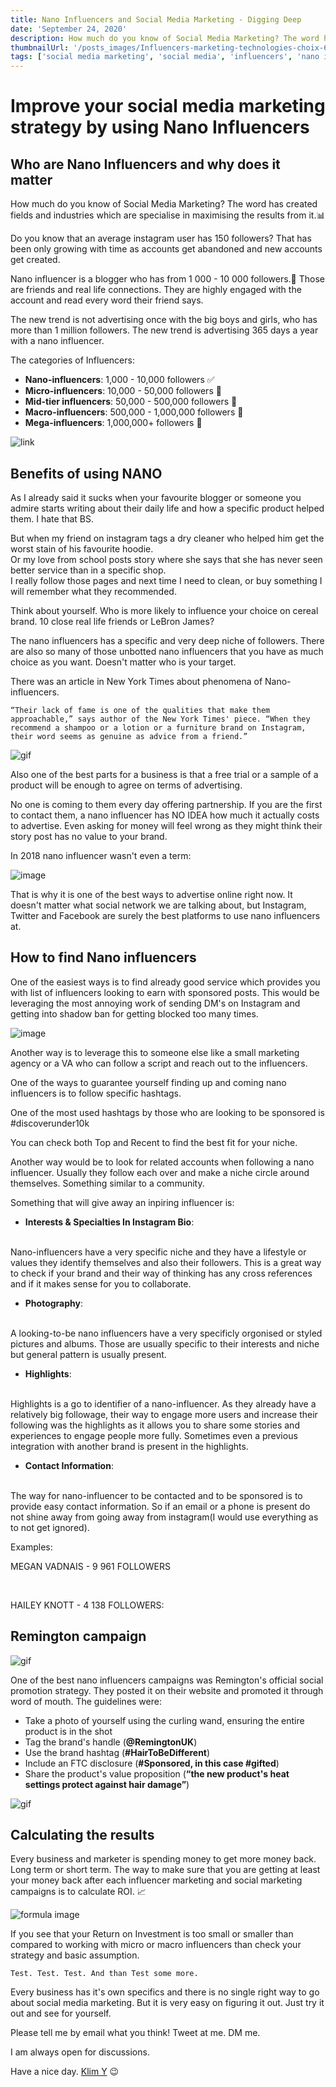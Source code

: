 ```yaml
---
title: Nano Influencers and Social Media Marketing - Digging Deep
date: 'September 24, 2020'
description: How much do you know of Social Media Marketing? The word has created fields and industries which are specialise in maximising the results from it.📊
thumbnailUrl: '/posts_images/Influencers-marketing-technologies-choix-676x338_PhDumS9.webp'
tags: ['social media marketing', 'social media', 'influencers', 'nano influencers', 'instagram']
---
```



# Improve your social media marketing strategy by using Nano Influencers

## Who are Nano Influencers and why does it matter

How much do you know of Social Media Marketing? The word has created fields and industries which are specialise in maximising the results from it.📊

Do you know that an average instagram user has 150 followers? That has been only growing with time as accounts get abandoned and new accounts get created.

Nano influencer is a blogger who has from 1 000 - 10 000 followers.💪 Those are friends and real life connections. They are highly engaged with the account and read every word their friend says.

The new trend is not advertising once with the big boys and girls, who has more than 1 million followers. The new trend is advertising 365 days a year with a nano influencer.

The categories of Influencers:

- **Nano-influencers**: 1,000 - 10,000 followers ✅
- **Micro-influencers**: 10,000 - 50,000 followers 🤗
- **Mid-tier influencers**: 50,000 - 500,000 followers 🤤
- **Macro-influencers**: 500,000 - 1,000,000 followers 🤠
- **Mega-influencers**: 1,000,000+ followers 🤑

![link](https://i.ibb.co/9t70dbk/Screenshot-2020-09-21-at-16-44-10-min.png)

## Benefits of using NANO

As I already said it sucks when your favourite blogger or someone you admire starts writing about their daily life and how a specific product helped them. I hate that BS.

But when my friend on instagram tags a dry cleaner who helped him get the worst stain of his favourite hoodie.
<br/>
Or my love from school posts story where she says that she has never seen better service than in a specific shop.
<br/>
I really follow those pages and next time I need to clean, or buy something I will remember what they recommended.

Think about yourself. Who is more likely to influence your choice on cereal brand. 10 close real life friends or LeBron James?

The nano influencers has a specific and very deep niche of followers. There are also so many of those unbotted nano influencers that you have as much choice as you want. Doesn't matter who is your target.

There was an article in New York Times about phenomena of Nano-influencers.

`“Their lack of fame is one of the qualities that make them approachable,” says author of the New York Times' piece. “When they recommend a shampoo or a lotion or a furniture brand on Instagram, their word seems as genuine as advice from a friend.”`

![gif](https://media.giphy.com/media/fAEGYw7IQI2O5somhN/giphy.gif)

Also one of the best parts for a business is that a free trial or a sample of a product will be enough to agree on terms of advertising.

No one is coming to them every day offering partnership. If you are the first to contact them, a nano influencer has NO IDEA how much it actually costs to advertise. Even asking for money will feel wrong as they might think their story post has no value to your brand.

In 2018 nano influencer wasn't even a term:

![image](https://i.ibb.co/44tWTw4/Screenshot-2020-09-21-at-17-00-40-min.png)

That is why it is one of the best ways to advertise online right now. It doesn't matter what social network we are talking about, but Instagram, Twitter and Facebook are surely the best platforms to use nano influencers at.

## How to find Nano influencers

One of the easiest ways is to find already good service which provides you with list of influencers looking to earn with sponsored posts. This would be leveraging the most annoying work of sending DM's on Instagram and getting into shadow ban for getting blocked too many times.

![image](https://i.gyazo.com/99a238406e8b6e58fa2de70924d51ae1.jpg)

Another way is to leverage this to someone else like a small marketing agency or a VA who can follow a script and reach out to the influencers.

One of the ways to guarantee yourself finding up and coming nano influencers is to follow specific hashtags.

One of the most used hashtags by those who are looking to be sponsored is \#discoverunder10k

You can check both Top and Recent to find the best fit for your niche.

Another way would be to look for related accounts when following a nano influencer. Usually they follow each over and make a niche circle around themselves. Something similar to a community.

Something that will give away an inpiring influencer is:

- **Interests & Specialties In Instagram Bio**:
<br/>
Nano-influencers have a very specific niche and they have a lifestyle or values they identify themselves and also their followers. This is a great way to check if your brand and their way of thinking has any cross references and if it makes sense for you to collaborate.

- **Photography**:
<br/>
A looking-to-be nano influencers have a very specificly orgonised or styled pictures and albums. Those are usually specific to their interests and niche but general pattern is usually present.

- **Highlights**:
<br/>
Highlights is a go to identifier of a nano-influencer. As they already have a relatively big followage, their way to engage more users and increase their following was the highlights as it allows you to share some stories and experiences to engage people more fully. Sometimes even a previous integration with another brand is present in the highlights.

- **Contact Information**:
<br/>
The way for nano-influencer to be contacted and to be sponsored is to provide easy contact information. So if an email or a phone is present do not shine away from going away from instagram(I would use everything as to not get ignored).

Examples:

 MEGAN VADNAIS - 9 961 FOLLOWERS

<div style={{ display: 'flex', justifyContent: 'center' }}>
  <InstagramEmbed url="https://www.instagram.com/p/CFIwNsBJ0MZ/" width={328} />
</div>

<br/>

HAILEY KNOTT - 4 138 FOLLOWERS:

<div style={{ display: 'flex', justifyContent: 'center' }}>
  <InstagramEmbed url="https://www.instagram.com/p/B9nK4PogrXm/" width={328} />
</div>

## Remington campaign

![gif](https://media.giphy.com/media/2SXXFu3KYLHJqUGXIL/giphy.gif)

One of the best nano influencers campaigns was Remington's official social promotion strategy. They posted it on their website and promoted it through word of mouth. The guidelines were:

- Take a photo of yourself using the curling wand, ensuring the entire product is in the shot
- Tag the brand's handle (**@RemingtonUK**)
- Use the brand hashtag (**#HairToBeDifferent**)
- Include an FTC disclosure (**#Sponsored, in this case #gifted**)
- Share the product's value proposition (**“the new product's heat settings protect against hair damage”**)

![gif](https://media.giphy.com/media/1uR6E2AqIV78Y/giphy.gif)

## Calculating the results

Every business and marketer is spending money to get more money back. Long term or short term. The way to make sure that you are getting at least your money back after each influencer marketing and social marketing campaigns is to calculate ROI. 📈

![formula image](https://static.wixstatic.com/media/1d6dbe_9771ee10b5bb4bc1a6cf92bbf5a34c9f~mv2.jpg/v1/fill/w_580,h_167,al_c,lg_1,q_80/1d6dbe_9771ee10b5bb4bc1a6cf92bbf5a34c9f~mv2.webp)

If you see that your Return on Investment is too small or smaller than compared to working with micro or macro influencers than check your strategy and basic assumption.

`Test. Test. Test. And than Test some more.`

Every business has it's own specifics and there is no single right way to go about social media marketing. But it is very easy on figuring it out. Just try it out and see for yourself.

Please tell me by email what you think! Tweet at me. DM me.

I am always open for discussions.

Have a nice day. [Klim Y](https://twitter.com/yadrintsevklim) 😉